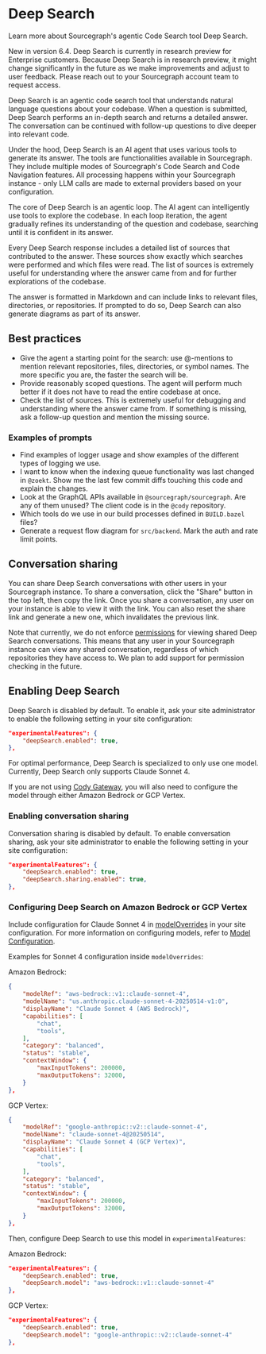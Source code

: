 # Deep Search

<p className="subtitle">Learn more about Sourcegraph's agentic Code Search tool Deep Search.</p>

<Callout type="note"> New in version 6.4. Deep Search is currently in research preview for Enterprise customers. Because Deep Search is in research preview, it might change significantly in the future as we make improvements and adjust to user feedback. Please reach out to your Sourcegraph account team to request access. </Callout>

Deep Search is an agentic code search tool that understands natural language questions about your codebase. When a question is submitted, Deep Search performs an in-depth search and returns a detailed answer. The conversation can be continued with follow-up questions to dive deeper into relevant code.

Under the hood, Deep Search is an AI agent that uses various tools to generate its answer. The tools are functionalities available in Sourcegraph. They include multiple modes of Sourcegraph's Code Search and Code Navigation features. All processing happens within your Sourcegraph instance - only LLM calls are made to external providers based on your configuration.

The core of Deep Search is an agentic loop. The AI agent can intelligently use tools to explore the codebase. In each loop iteration, the agent gradually refines its understanding of the question and codebase, searching until it is confident in its answer.

Every Deep Search response includes a detailed list of sources that contributed to the answer. These sources show exactly which searches were performed and which files were read. The list of sources is extremely useful for understanding where the answer came from and for further explorations of the codebase.

The answer is formatted in Markdown and can include links to relevant files, directories, or repositories. If prompted to do so, Deep Search can also generate diagrams as part of its answer.

## Best practices

- Give the agent a starting point for the search: use @-mentions to mention relevant repositories, files, directories, or symbol names. The more specific you are, the faster the search will be.
- Provide reasonably scoped questions. The agent will perform much better if it does not have to read the entire codebase at once.
- Check the list of sources. This is extremely useful for debugging and understanding where the answer came from. If something is missing, ask a follow-up question and mention the missing source.

### Examples of prompts

- Find examples of logger usage and show examples of the different types of logging we use.
- I want to know when the indexing queue functionality was last changed in `@zoekt`. Show me the last few commit diffs touching this code and explain the changes.
- Look at the GraphQL APIs available in `@sourcegraph/sourcegraph`. Are any of them unused? The client code is in the `@cody` repository.
- Which tools do we use in our build processes defined in `BUILD.bazel` files?
- Generate a request flow diagram for `src/backend`. Mark the auth and rate limit points.

## Conversation sharing
You can share Deep Search conversations with other users in your Sourcegraph instance. To share a conversation, click the "Share" button in the top left, then copy the link. 
Once you share a conversation, any user on your instance is able to view it with the link. You can also reset the share link and generate a new one, which invalidates the previous link.

Note that currently, we do not enforce [permissions](/admin/permissions) for viewing shared Deep Search conversations. This means that any user in your Sourcegraph instance can view any shared conversation, regardless of which repositories they have access to. We plan to add support for permission checking in the future.

## Enabling Deep Search

Deep Search is disabled by default. To enable it, ask your site administrator to enable the following setting in your site configuration:
```json
"experimentalFeatures": {
    "deepSearch.enabled": true,
},
```

For optimal performance, Deep Search is specialized to only use one model. Currently, Deep Search only supports Claude Sonnet 4.

If you are not using [Cody Gateway](/cody/core-concepts/cody-gateway), you will also need to configure the model through either Amazon Bedrock or GCP Vertex.

###  Enabling conversation sharing
Conversation sharing is disabled by default. To enable conversation sharing, ask your site administrator to enable the following setting in your site configuration:

```json
"experimentalFeatures": {
    "deepSearch.enabled": true,
    "deepSearch.sharing.enabled": true,
},
```

### Configuring Deep Search on Amazon Bedrock or GCP Vertex

Include configuration for Claude Sonnet 4 in [modelOverrides](/cody/enterprise/model-configuration#model-overrides) in your site configuration. For more information on configuring models, refer to [Model Configuration](/cody/enterprise/model-configuration).

Examples for Sonnet 4 configuration inside `modelOverrides`:

Amazon Bedrock:
```json
{
    "modelRef": "aws-bedrock::v1::claude-sonnet-4",
    "modelName": "us.anthropic.claude-sonnet-4-20250514-v1:0",
    "displayName": "Claude Sonnet 4 (AWS Bedrock)",
    "capabilities": [
        "chat",
        "tools",
    ],
    "category": "balanced",
    "status": "stable",
    "contextWindow": {
        "maxInputTokens": 200000,
        "maxOutputTokens": 32000,
    }
},
```

GCP Vertex:
```json
{
    "modelRef": "google-anthropic::v2::claude-sonnet-4",
    "modelName": "claude-sonnet-4@20250514",
    "displayName": "Claude Sonnet 4 (GCP Vertex)",
    "capabilities": [
        "chat",
        "tools",
    ],
    "category": "balanced",
    "status": "stable",
    "contextWindow": {
        "maxInputTokens": 200000,
        "maxOutputTokens": 32000,
    }
},
```

Then, configure Deep Search to use this model in `experimentalFeatures`:

Amazon Bedrock:
```json
"experimentalFeatures": {
    "deepSearch.enabled": true,
    "deepSearch.model": "aws-bedrock::v1::claude-sonnet-4"
},
```

GCP Vertex:
```json
"experimentalFeatures": {
    "deepSearch.enabled": true,
    "deepSearch.model": "google-anthropic::v2::claude-sonnet-4"
},
```
